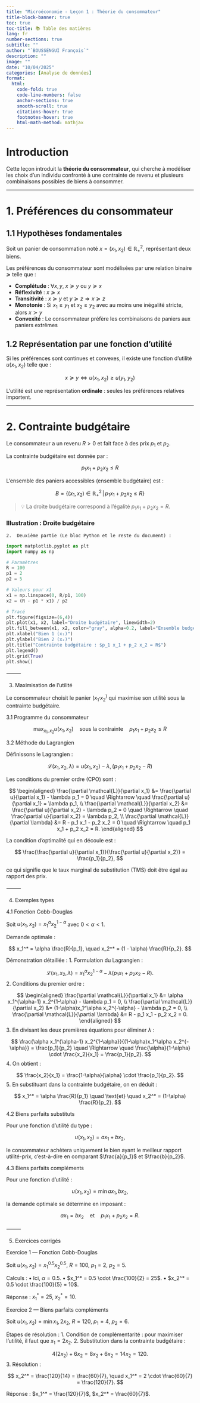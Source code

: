 ```yaml
---
title: "Microéconomie - Leçon 1 : Théorie du consommateur"
title-block-banner: true
toc: true
toc-title: 📚 Table des matières
lang: fr
number-sections: true
subtitle: ""
author: "`BOUSSENGUI François`"
description: ""
image: ""
date: "10/04/2025"
categories: [Analyse de données]
format:
  html:
    code-fold: true
    code-line-numbers: false
    anchor-sections: true
    smooth-scroll: true
    citations-hover: true
    footnotes-hover: true
    html-math-method: mathjax
---
```

# Introduction

Cette leçon introduit la **théorie du consommateur**, qui cherche à modéliser les choix d’un individu confronté à une contrainte de revenu et plusieurs combinaisons possibles de biens à consommer.

---

# 1. Préférences du consommateur

## 1.1 Hypothèses fondamentales

Soit un panier de consommation noté $x = (x_1, x_2) \in \mathbb{R}_+^2$, représentant deux biens.

Les préférences du consommateur sont modélisées par une relation binaire $\succeq$ telle que :

- **Complétude** : $\forall x, y$, $x \succeq y$ ou $y \succeq x$
- **Réflexivité** : $x \succeq x$
- **Transitivité** : $x \succeq y$ et $y \succeq z \Rightarrow x \succeq z$
- **Monotonie** : Si $x_1 \geq y_1$ et $x_2 \geq y_2$ avec au moins une inégalité stricte, alors $x \succ y$
- **Convexité** : Le consommateur préfère les combinaisons de paniers aux paniers extrêmes

## 1.2 Représentation par une fonction d’utilité

Si les préférences sont continues et convexes, il existe une fonction d'utilité $u(x_1, x_2)$ telle que :

$$
x \succeq y \Leftrightarrow u(x_1, x_2) \geq u(y_1, y_2)
$$

L'utilité est une représentation **ordinale** : seules les préférences relatives importent.

---

# 2. Contrainte budgétaire

Le consommateur a un revenu $R > 0$ et fait face à des prix $p_1$ et $p_2$.

La contrainte budgétaire est donnée par :

$$
p_1 x_1 + p_2 x_2 \leq R
$$

L’ensemble des paniers accessibles (ensemble budgétaire) est :

$$
B = \left\{ (x_1, x_2) \in \mathbb{R}_+^2 \, | \, p_1 x_1 + p_2 x_2 \leq R \right\}
$$

> 💡 La droite budgétaire correspond à l’égalité $p_1 x_1 + p_2 x_2 = R$.

### Illustration : Droite budgétaire

	2.	Deuxième partie (Le bloc Python et le reste du document) :

```python
import matplotlib.pyplot as plt
import numpy as np

# Paramètres
R = 100
p1 = 2
p2 = 5

# Valeurs pour x1
x1 = np.linspace(0, R/p1, 100)
x2 = (R - p1 * x1) / p2

# Tracé
plt.figure(figsize=(6,4))
plt.plot(x1, x2, label="Droite budgétaire", linewidth=2)
plt.fill_between(x1, x2, color="gray", alpha=0.2, label="Ensemble budgétaire")
plt.xlabel("Bien 1 (x₁)")
plt.ylabel("Bien 2 (x₂)")
plt.title("Contrainte budgétaire : $p_1 x_1 + p_2 x_2 = R$")
plt.legend()
plt.grid(True)
plt.show()

````


⸻

3. Maximisation de l’utilité

Le consommateur choisit le panier $(x_1^, x_2^)$ qui maximise son utilité sous la contrainte budgétaire.

3.1 Programme du consommateur

$$
\max_{x_1, x_2} u(x_1, x_2) \quad \text{sous la contrainte} \quad p_1 x_1 + p_2 x_2 \leq R
$$

3.2 Méthode du Lagrangien

Définissons le Lagrangien :

$$
\mathcal{L}(x_1, x_2, \lambda) = u(x_1, x_2) - \lambda , (p_1 x_1 + p_2 x_2 - R)
$$

Les conditions du premier ordre (CPO) sont :

$$
\begin{aligned}
\frac{\partial \mathcal{L}}{\partial x_1} &= \frac{\partial u}{\partial x_1} - \lambda p_1 = 0 \quad \Rightarrow \quad \frac{\partial u}{\partial x_1} = \lambda p_1, \\
\frac{\partial \mathcal{L}}{\partial x_2} &= \frac{\partial u}{\partial x_2} - \lambda p_2 = 0 \quad \Rightarrow \quad \frac{\partial u}{\partial x_2} = \lambda p_2, \\
\frac{\partial \mathcal{L}}{\partial \lambda} &= R - p_1 x_1 - p_2 x_2 = 0 \quad \Rightarrow \quad p_1 x_1 + p_2 x_2 = R.
\end{aligned}
$$

La condition d’optimalité qui en découle est :

$$
\frac{\frac{\partial u}{\partial x_1}}{\frac{\partial u}{\partial x_2}} = \frac{p_1}{p_2},
$$

ce qui signifie que le taux marginal de substitution (TMS) doit être égal au rapport des prix.

⸻

4. Exemples types

4.1 Fonction Cobb-Douglas

Soit $u(x_1, x_2) = x_1^\alpha x_2^{1-\alpha}$ avec $0 < \alpha < 1$.

Demande optimale :

$$
x_1^* = \alpha \frac{R}{p_1}, \quad x_2^* = (1 - \alpha) \frac{R}{p_2}.
$$

Démonstration détaillée :
	1.	Formulation du Lagrangien :

$$
\mathcal{L}(x_1, x_2, \lambda) = x_1^\alpha x_2^{1-\alpha} - \lambda (p_1 x_1 + p_2 x_2 - R).
$$
	2.	Conditions du premier ordre :

$$
\begin{aligned}
\frac{\partial \mathcal{L}}{\partial x_1} &= \alpha x_1^{\alpha-1} x_2^{1-\alpha} - \lambda p_1 = 0, \\
\frac{\partial \mathcal{L}}{\partial x_2} &= (1-\alpha)x_1^\alpha x_2^{-\alpha} - \lambda p_2 = 0, \\
\frac{\partial \mathcal{L}}{\partial \lambda} &= R - p_1 x_1 - p_2 x_2 = 0.
\end{aligned}
$$
	3.	En divisant les deux premières équations pour éliminer $\lambda$ :

$$
\frac{\alpha x_1^{\alpha-1} x_2^{1-\alpha}}{(1-\alpha)x_1^\alpha x_2^{-\alpha}} = \frac{p_1}{p_2} \quad \Rightarrow \quad \frac{\alpha}{1-\alpha} \cdot \frac{x_2}{x_1} = \frac{p_1}{p_2}.
$$
	4.	On obtient :

$$
\frac{x_2}{x_1} = \frac{1-\alpha}{\alpha} \cdot \frac{p_1}{p_2}.
$$
	5.	En substituant dans la contrainte budgétaire, on en déduit :

$$
x_1^* = \alpha \frac{R}{p_1} \quad \text{et} \quad x_2^* = (1-\alpha) \frac{R}{p_2}.
$$

4.2 Biens parfaits substituts

Pour une fonction d’utilité du type :

$$
u(x_1, x_2) = a x_1 + b x_2,
$$

le consommateur achètera uniquement le bien ayant le meilleur rapport utilité-prix, c’est-à-dire en comparant $\frac{a}{p_1}$ et $\frac{b}{p_2}$.

4.3 Biens parfaits compléments

Pour une fonction d’utilité :

$$
u(x_1, x_2) = \min{a x_1, b x_2},
$$

la demande optimale se détermine en imposant :

$$
a x_1 = b x_2 \quad \text{et} \quad p_1 x_1 + p_2 x_2 = R.
$$

⸻

5. Exercices corrigés

Exercice 1 — Fonction Cobb-Douglas

Soit $u(x_1, x_2) = x_1^{0.5} x_2^{0.5}$, $R = 100$, $p_1 = 2$, $p_2 = 5$.

Calculs :
	•	Ici, $\alpha = 0.5$.
	•	$x_1^* = 0.5 \cdot \frac{100}{2} = 25$.
	•	$x_2^* = 0.5 \cdot \frac{100}{5} = 10$.

Réponse : $x_1^* = 25$, $x_2^* = 10$.

Exercice 2 — Biens parfaits compléments

Soit $u(x_1, x_2) = \min{x_1, 2x_2}$, $R = 120$, $p_1 = 4$, $p_2 = 6$.

Étapes de résolution :
	1.	Condition de complémentarité : pour maximiser l’utilité, il faut que $x_1 = 2x_2$.
	2.	Substitution dans la contrainte budgétaire :

$$
4(2x_2) + 6x_2 = 8x_2 + 6x_2 = 14x_2 = 120.
$$
	3.	Résolution :

$$
x_2^* = \frac{120}{14} = \frac{60}{7}, \quad x_1^* = 2 \cdot \frac{60}{7} = \frac{120}{7}.
$$

Réponse : $x_1^* = \frac{120}{7}$, $x_2^* = \frac{60}{7}$.



